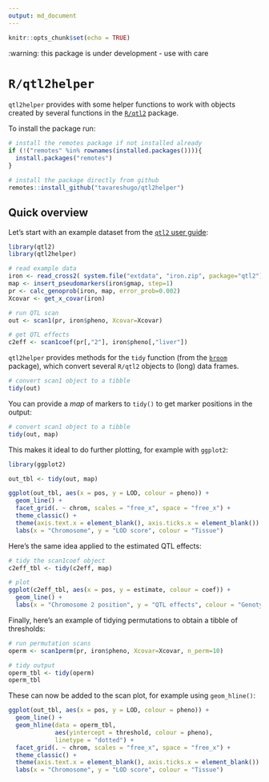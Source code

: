```yaml
---
output: md_document
---
```


```r
knitr::opts_chunk$set(echo = TRUE)
```

:warning: this package is under development - use with care

# `R/qtl2helper`

`qtl2helper` provides with some helper functions to work with objects created by several functions in the [`R/qtl2`](https://kbroman.org/qtl2/) package. 

To install the package run:

```r
# install the remotes package if not installed already
if (!("remotes" %in% rownames(installed.packages()))){
  install.packages("remotes")
}

# install the package directly from github
remotes::install_github("tavareshugo/qtl2helper")
```

## Quick overview

Let's start with an example dataset from the [`qtl2` user guide](https://kbroman.org/qtl2/assets/vignettes/user_guide.html):

```r
library(qtl2)
library(qtl2helper)

# read example data
iron <- read_cross2( system.file("extdata", "iron.zip", package="qtl2") )
map <- insert_pseudomarkers(iron$gmap, step=1)
pr <- calc_genoprob(iron, map, error_prob=0.002)
Xcovar <- get_x_covar(iron)

# run QTL scan
out <- scan1(pr, iron$pheno, Xcovar=Xcovar)

# get QTL effects
c2eff <- scan1coef(pr[,"2"], iron$pheno[,"liver"])
```

`qtl2helper` provides methods for the `tidy` function (from the [`broom`]() package), which convert several `R/qtl2` objects to (long) data frames.

```r
# convert scan1 object to a tibble
tidy(out)
```

You can provide a _map_ of markers to `tidy()` to get marker positions in the output:

```r
# convert scan1 object to a tibble
tidy(out, map)
```

This makes it ideal to do further plotting, for example with `ggplot2`:

```r
library(ggplot2)

out_tbl <- tidy(out, map)

ggplot(out_tbl, aes(x = pos, y = LOD, colour = pheno)) +
  geom_line() +
  facet_grid(. ~ chrom, scales = "free_x", space = "free_x") +
  theme_classic() +
  theme(axis.text.x = element_blank(), axis.ticks.x = element_blank()) +
  labs(x = "Chromosome", y = "LOD score", colour = "Tissue")
```

Here's the same idea applied to the estimated QTL effects:

```r
# tidy the scan1coef object
c2eff_tbl <- tidy(c2eff, map)

# plot
ggplot(c2eff_tbl, aes(x = pos, y = estimate, colour = coef)) +
  geom_line() +
  labs(x = "Chromosome 2 position", y = "QTL effects", colour = "Genotype")
```

Finally, here's an example of tidying permutations to obtain a tibble of thresholds:

```r
# run permutation scans
operm <- scan1perm(pr, iron$pheno, Xcovar=Xcovar, n_perm=10)

# tidy output
operm_tbl <- tidy(operm)
operm_tbl
```

These can now be added to the scan plot, for example using `geom_hline()`:

```r
ggplot(out_tbl, aes(x = pos, y = LOD, colour = pheno)) +
  geom_line() +
  geom_hline(data = operm_tbl, 
             aes(yintercept = threshold, colour = pheno), 
             linetype = "dotted") +
  facet_grid(. ~ chrom, scales = "free_x", space = "free_x") +
  theme_classic() +
  theme(axis.text.x = element_blank(), axis.ticks.x = element_blank()) +
  labs(x = "Chromosome", y = "LOD score", colour = "Tissue")
```

